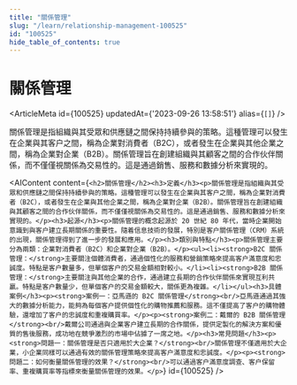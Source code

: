 ```yaml
---
title: "關係管理"
slug: "/learn/relationship-management-100525"
id: "100525"
hide_table_of_contents: true
---
```



# 關係管理

<ArticleMeta id={100525} updatedAt={'2023-09-26 13:58:51'} alias={`[]`} />
<div className='border-solid border-b border-t-0 my-4 border-[var(--ifm-color-gray-300)]' />

關係管理是指組織與其受眾和供應鏈之間保持持續參與的策略。這種管理可以發生在企業與其客户之間，稱為企業對消費者（B2C），或者發生在企業與其他企業之間，稱為企業對企業（B2B）。關係管理旨在創建組織與其顧客之間的合作伙伴關係，而不僅僅視關係為交易性的。這是通過銷售、服務和數據分析來實現的。

<AIContent content={`<h2>關係管理</h2><h3>定義</h3><p>關係管理是指組織與其受眾和供應鏈之間保持持續參與的策略。這種管理可以發生在企業與其客户之間，稱為企業對消費者（B2C），或者發生在企業與其他企業之間，稱為企業對企業（B2B）。關係管理旨在創建組織與其顧客之間的合作伙伴關係，而不僅僅視關係為交易性的。這是通過銷售、服務和數據分析來實現的。</p><h3>起源</h3><p>關係管理的概念起源於 20 世紀 80 年代，當時企業開始意識到與客户建立長期關係的重要性。隨着信息技術的發展，特別是客户關係管理（CRM）系統的出現，關係管理得到了進一步的發展和應用。</p><h3>類別與特點</h3><p>關係管理主要分為兩類：企業對消費者（B2C）和企業對企業（B2B）。</p><ul><li><strong>B2C 關係管理：</strong>主要關注個體消費者，通過個性化的服務和營銷策略來提高客户滿意度和忠誠度。特點是客户數量多，但單個客户的交易金額相對較小。</li><li><strong>B2B 關係管理：</strong>主要關注與其他企業的合作，通過建立長期的合作伙伴關係來實現互利共贏。特點是客户數量少，但單個客户的交易金額較大，關係更為複雜。</li></ul><h3>具體案例</h3><p><strong>案例一：亞馬遜的 B2C 關係管理</strong><br/>亞馬遜通過其強大的數據分析能力，能夠為每個客户提供個性化的購物推薦和服務。這不僅提高了客户的購物體驗，還增加了客户的忠誠度和重複購買率。</p><p><strong>案例二：戴爾的 B2B 關係管理</strong><br/>戴爾公司通過與企業客户建立長期的合作關係，提供定製化的解決方案和優質的售後服務，成功地在競爭激烈的市場中佔據了一席之地。</p><h3>常見問題</h3><p><strong>問題一：關係管理是否只適用於大企業？</strong><br/>關係管理不僅適用於大企業，小企業同樣可以通過有效的關係管理策略來提高客户滿意度和忠誠度。</p><p><strong>問題二：如何衡量關係管理的效果？</strong><br/>可以通過客户滿意度調查、客户保留率、重複購買率等指標來衡量關係管理的效果。</p>`} id={100525} />
